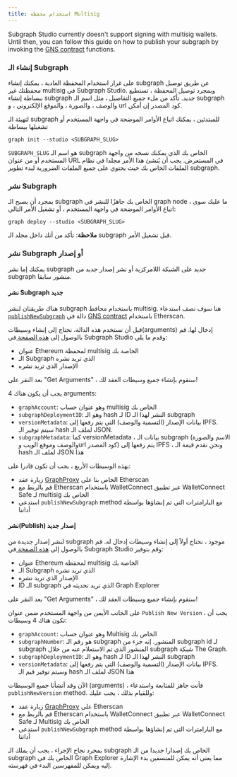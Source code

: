 ```yaml
---
title: استخدام محفظة Multisig
---
```


Subgraph Studio currently doesn't support signing with multisig wallets. Until then, you can follow this guide on how to publish your subgraph by invoking the [GNS contract](https://github.com/graphprotocol/contracts/blob/dev/contracts/discovery/GNS.sol) functions.

### إنشاء الـ Subgraph

على غرار استخدام المحفظة العادية ، يمكنك إنشاء subgraph عن طريق توصيل محفظتك غير multisig في Subgraph Studio. وبمجرد توصيل المحفظة ، تستطيع ببساطة إنشاء subgraph جديد. تأكد من ملء جميع التفاصيل ، مثل اسم الـ subgraph والوصف ، والصورة ، والموقع الإلكتروني ، و url كود المصدر إن أمكن.

لتهيئة الـ subgraph للمبتدئين ، يمكنك اتباع الأوامر الموضحة في واجهة المستخدم أو تشغيلها ببساطة

```
graph init --studio <SUBGRAPH_SLUG>
```

`SUBGRAPH_SLUG` هو اسم الـ subgraph الخاص بك الذي يمكنك نسخه من واجهة المستخدم أو من عنوان URL في المستعرض. يجب أن يُنشئ هذا الأمر مجلدا في نظام الملفات الخاص بك حيث يحتوي على جميع الملفات الضرورية لبدء تطوير subgraph.

### نشر Subgraph

بمجرد أن يصبح الـ subgraph الخاص بك جاهزًا للنشر في graph node ، ما عليك سوى اتباع الأوامر الموضحة في واجهة المستخدم ، أو تشغيل الأمر التالي:

```
graph deploy --studio <SUBGRAPH_SLUG>
```

**ملاحظة**: تأكد من أنك داخل مجلد الـ subgraph قبل تشغيل الأمر.

### نشر Subgraph أو إصدار

يمكنك إما نشر subgraph جديد على الشبكة اللامركزية أو نشر إصدار جديد من subgraph منشور سابقا.

#### نشر Subgraph جديد

هناك طريقتان لنشر subgraph باستخدام محافظ multisig. هنا سوف نصف استدعاء [`publishNewSubgraph`](https://github.com/graphprotocol/contracts/blob/dev/contracts/discovery/GNS.sol#L231) دالة في [GNS contract](https://etherscan.io/address/0xaDcA0dd4729c8BA3aCf3E99F3A9f471EF37b6825) باستخدام Etherscan.

قبل أن نستخدم هذه الدالة، نحتاج إلى إنشاء وسيطات(arguments) إدخال لها. قم بالوصول إلى [ هذه الصفحة ](https://thegraph.com/studio/multisig) في Subgraph Studio وقدم ما يلي:

- عنوان Ethereum لمحفظة multisig الخاصة بك
- الـ Subgraph الذي تريد نشره
- الإصدار الذي تريد نشره

بعد النقر على "Get Arguments" ، سنقوم بإنشاء جميع وسيطات العقد لك!

يجب أن يكون هناك 4 arguments:

- `graphAccount`: وهو عنوان حساب multisig الخاص بك
- `subgraphDeploymentID`: وهو الـ hash لـ ID النشر لهذا الـ subgraph
- `versionMetadata`: بيانات الإصدار (التسمية والوصف) التي يتم رفعها إلى IPFS. سيتم توفير الـ hash لملف الـ JSON.
- `subgraphMetadata`: كما versionMetadata ، بيانات الـ subgraph (الاسم والصورة والوصف وموقع الويب وurl كود المصدر) يتم رفعها إلى IPFS ، ونحن نقدم قيمة الـ hash لملف الـ JSON هذا

بهذه الوسيطات الأربع ، يجب أن تكون قادرا على:

- زيارة عقد [GraphProxy](https://etherscan.io/address/0xaDcA0dd4729c8BA3aCf3E99F3A9f471EF37b6825#writeProxyContract) الخاص بنا على Etherscan
- قم بالربط مع Etherscan باستخدام WalletConnect عبر تطبيق WalletConnect Safe لـ multisig الخاص بك
- استدعي `publishNewSubgraph` method مع البارامترات التي تم إنشاؤها بواسطة أداتنا

#### نشر(Publish) إصدار جديد

لنشر إصدار جديدة من subgraph موجود ، نحتاج أولاً إلى إنشاء وسيطات إدخال له. قم بالوصول إلى [ هذه الصفحة ](https://thegraph.com/studio/multisig) في Subgraph Studio وقم بتوفير:

- عنوان Ethereum لمحفظة multisig الخاصة بك
- الـ Subgraph الذي تريد نشره
- الإصدار الذي تريد نشره
- ID الـ subgraph الذي تريد تحديثه في Graph Explorer

بعد النقر على "Get Arguments" ، سنقوم بإنشاء جميع وسيطات العقد لك!

على الجانب الأيمن من واجهة المستخدم ضمن عنوان `Publish New Version` ، يجب أن تكون هناك 4 وسيطات:

- `graphAccount`: وهو عنوان حساب Multisig الخاص بك
- `subgraphNumber`: هو رقم الـ subgraph المنشور. إنه جزء من subgraph id لـ subgraph المنشور الذي تم الاستعلام عنه من خلال subgraph شبكة The Graph.
- `subgraphDeploymentID`: وهو الـ hash لـ ID النشر لهذا الـ subgraph
- `versionMetadata`: بيانات الإصدار (التسمية والوصف) التي يتم رفعها إلى IPFS. وسيتم توفير قيم الـ hash لملف الـ JSON هذا

الآن وقد أنشأنا جميع الوسيطات (arguments) ، فأنت جاهز للمتابعة واستدعاء `publishNewVersion` method. وللقيام بذلك ، يجب عليك:

- زيارة عقد [GraphProxy](https://etherscan.io/address/0xaDcA0dd4729c8BA3aCf3E99F3A9f471EF37b6825#writeProxyContract) على Etherscan
- قم بالربط مع Etherscan باستخدام WalletConnect عبر تطبيق WalletConnect Safe لـ Multisig الخاص بك
- استدعي `publishNewSubgraph` method مع البارامترات التي تم إنشاؤها بواسطة أداتنا

بمجرد نجاح الإجراء ، يجب أن يملك الـ subgraph الخاص بك إصدارا جديدا من الـ subgraph الخاص بك في Graph Explorer مما يعني أنه يمكن للمنسقين بدء الإشارة إليه ويمكن للمفهرسين البدء في فهرسته.
